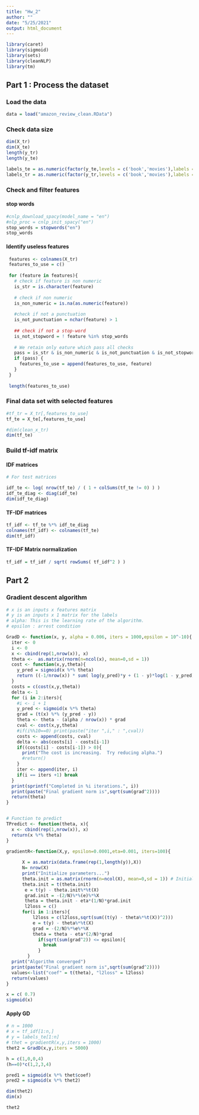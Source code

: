 ```yaml
---
title: "Hw_2"
author: ""
date: "5/25/2021"
output: html_document
---
```


```r
library(caret)
library(sigmoid)
library(sets)
library(cleanNLP)
library(tm)
```

## Part 1 : Process the dataset

### Load the data 
```r
data = load("amazon_review_clean.RData")
```

### Check data size 
```r
dim(X_tr)
dim(X_te)
length(y_tr)
length(y_te)
```

```r
labels_te = as.numeric(factor(y_te,levels = c('book','movies'),labels = c(0,1)))
labels_tr = as.numeric(factor(y_tr,levels = c('book','movies'),labels = c(0,1)))

```

### Check and filter features 
#### stop words
```r

#cnlp_download_spacy(model_name = "en")
#nlp_proc = cnlp_init_spacy("en")
stop_words = stopwords("en")
stop_words

```

#### Identify useless features 
```r

 features <- colnames(X_tr)
 features_to_use = c()
 
 for (feature in features){
   # check if feature is non numeric 
   is_str = is.character(feature)  
   
   # check if non numeric 
   is_non_numeric = is.na(as.numeric(feature))
   
   #check if not a punctuation
   is_not_punctuation = nchar(feature) > 1
   
   ## check if not a stop-word
   is_not_stopword = ! feature %in% stop_words
   
   # We retain only eature which pass all checks
   pass = is_str & is_non_numeric & is_not_punctuation & is_not_stopword
   if (pass) {
     features_to_use = append(features_to_use, feature)
   }
 }
 
 length(features_to_use)
```


### Final data set with  selected features 

```r
#tf_tr = X_tr[,features_to_use]
tf_te = X_te[,features_to_use]
```

```r
#dim(clean_x_tr)
dim(tf_te)
```

### Build tf-idf matrix 

#### IDF matrices
```r
# For test matrices

idf_te <- log( nrow(tf_te) / ( 1 + colSums(tf_te != 0) ) ) 
idf_te_diag <- diag(idf_te)
dim(idf_te_diag)

```

#### TF-IDF matrices

```r
tf_idf <- tf_te %*% idf_te_diag
colnames(tf_idf) <- colnames(tf_te)
dim(tf_idf)
```
#### TF-IDF Matrix normalization

```r
tf_idf = tf_idf / sqrt( rowSums( tf_idf^2 ) )
```

## Part 2

### Gradient descent algorithm

```r
# x is an inputs x features matrix
# y is an inputs x 1 matrix for the labels 
# alpha: This is the learning rate of the algorithm.
# epsilon : arrest condition 

GradD <- function(x, y, alpha = 0.006, iters = 1000,epsilon = 10^-10){
  iter <- 0
  i <- 0
  x <- cbind(rep(1,nrow(x)), x)
  theta <-  as.matrix(rnorm(n=ncol(x), mean=0,sd = 1))
  cost <- function(x,y,theta){
    y_pred = sigmoid(x %*% theta)
    return ((-1/nrow(x)) * sum( log(y_pred)*y + (1 - y)*log(1 - y_pred) ))
  }
  costs = c(cost(x,y,theta))
  delta <- 1
  for (i in 2:iters){
    #i <- i + 1
    y_pred <- sigmoid(x %*% theta)
    grad = (t(x) %*% (y_pred - y))
    theta <- theta - (alpha / nrow(x)) * grad
    cval <- cost(x,y,theta)
    #if(i%%10==0) print(paste("iter ",i," : ",cval))
    costs <- append(costs, cval)
    delta <- abs(costs[i] - costs[i-1])
    if((costs[i] - costs[i-1]) > 0){
      print("The cost is increasing.  Try reducing alpha.")
      #return()
    }
    iter <- append(iter, i)
    if(i == iters +1) break
  }
  print(sprintf("Completed in %i iterations.", i))
  print(paste("Final gradient norm is",sqrt(sum(grad^2))))
  return(theta)
}


# Function to predict 
TPredict <- function(theta, x){
  x <- cbind(rep(1,nrow(x)), x)
  return(x %*% theta)
}


```


```r
gradientR<-function(X,y, epsilon=0.0001,eta=0.001, iters=100){
      
      X = as.matrix(data.frame(rep(1,length(y)),X))
      N= nrow(X)
      print("Initialize parameters...")
      theta.init = as.matrix(rnorm(n=ncol(X), mean=0,sd = 1)) # Initialize theta
      theta.init = t(theta.init)
       e = t(y) - theta.init%*%t(X)
       grad.init = -(2/N)%*%(e)%*%X
       theta = theta.init - eta*(1/N)*grad.init
       l2loss = c()
      for(i in 1:iters){
          l2loss = c(l2loss,sqrt(sum((t(y) - theta%*%t(X))^2)))
          e = t(y) - theta%*%t(X)
          grad = -(2/N)%*%e%*%X
          theta = theta - eta*(2/N)*grad
            if(sqrt(sum(grad^2)) <= epsilon){
              break
            }
        }
  print("Algorithm converged")
  print(paste("Final gradient norm is",sqrt(sum(grad^2))))
  values<-list("coef" = t(theta), "l2loss" = l2loss)
  return(values)
}
```


```r
x = c( 0.7)
sigmoid(x)
```

#### Apply GD 

```r
# n = 1000
# x = tf_idf[1:n,]
# y = labels_te[1:n]
# thet = gradientR(x,y,iters = 1000)
thet2 = GradD(x,y,iters = 5000)
```


```r
h = c(1,0,0,4)
(h==0)*c(1,2,3,4)
```


```r
pred1 = sigmoid(x %*% thet$coef)
pred2 = sigmoid(x %*% thet2)
```

```r
dim(thet2)
dim(x)
```
```r
thet2
```

